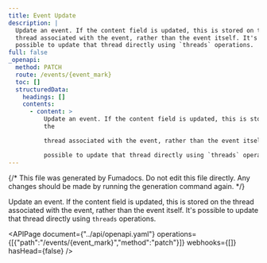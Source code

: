 ```yaml
---
title: Event Update
description: |
  Update an event. If the content field is updated, this is stored on the
  thread associated with the event, rather than the event itself. It's 
  possible to update that thread directly using `threads` operations.
full: false
_openapi:
  method: PATCH
  route: /events/{event_mark}
  toc: []
  structuredData:
    headings: []
    contents:
      - content: >
          Update an event. If the content field is updated, this is stored on
          the

          thread associated with the event, rather than the event itself. It's 

          possible to update that thread directly using `threads` operations.
---
```


{/* This file was generated by Fumadocs. Do not edit this file directly. Any changes should be made by running the generation command again. */}

Update an event. If the content field is updated, this is stored on the
thread associated with the event, rather than the event itself. It's 
possible to update that thread directly using `threads` operations.


<APIPage document={"../api/openapi.yaml"} operations={[{"path":"/events/{event_mark}","method":"patch"}]} webhooks={[]} hasHead={false} />